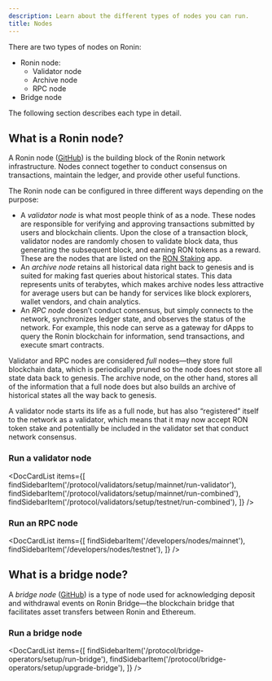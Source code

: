 ```yaml
---
description: Learn about the different types of nodes you can run.
title: Nodes
---
```



There are two types of nodes on Ronin:

* Ronin node:
  * Validator node
  * Archive node
  * RPC node
* Bridge node

The following section describes each type in detail.

## What is a Ronin node?

A Ronin node ([GitHub](https://github.com/axieinfinity/ronin)) is the building block of the Ronin network infrastructure. Nodes connect together to conduct consensus on transactions, maintain the ledger, and provide other useful functions.

The Ronin node can be configured in three different ways depending on the purpose:

* A *validator node* is what most people think of as a node. These nodes are responsible for verifying and approving transactions
submitted by users and blockchain clients. Upon the close of a transaction block, validator nodes are randomly chosen to validate block data, thus generating the
subsequent block, and earning RON tokens as a reward. These are the nodes that are listed on the [RON Staking](https://app.roninchain.com/staking) app.
* An *archive node* retains all historical data right back to genesis and is suited for making fast queries about historical states. This data represents units of terabytes, which makes archive nodes less attractive for average users but can be handy for services like block explorers, wallet vendors, and chain analytics.
* An *RPC node* doesn’t conduct consensus, but simply connects to the network, synchronizes ledger state, and observes the status of the network. For example, this node can serve as a gateway for dApps to query the Ronin blockchain for information, send transactions, and execute smart contracts.

Validator and RPC nodes are considered *full* nodes—they store full blockchain data, which is periodically pruned so the node does not store all state data back to genesis. The archive node, on the other hand, stores all of the information that a full node does but also builds an archive of historical states all the way back to genesis.

A validator node starts its life as a full node, but has also “registered” itself to the network as a validator, which means that it may now accept RON token stake and potentially be included in the validator set that conduct network consensus.

### Run a validator node

<DocCardList items={[
    findSidebarItem('/protocol/validators/setup/mainnet/run-validator'),
    findSidebarItem('/protocol/validators/setup/mainnet/run-combined'),
    findSidebarItem('/protocol/validators/setup/testnet/run-combined'),
    ]} />

### Run an RPC node

<DocCardList items={[
    findSidebarItem('/developers/nodes/mainnet'),
    findSidebarItem('/developers/nodes/testnet'),
    ]} />

## What is a bridge node?

A *bridge node* ([GitHub](https://github.com/axieinfinity/bridge-v2)) is a type of node used for acknowledging deposit and withdrawal events on Ronin Bridge—the blockchain bridge that facilitates asset transfers between Ronin and Ethereum.

### Run a bridge node

<DocCardList items={[
    findSidebarItem('/protocol/bridge-operators/setup/run-bridge'),
    findSidebarItem('/protocol/bridge-operators/setup/upgrade-bridge'),
    ]} />
